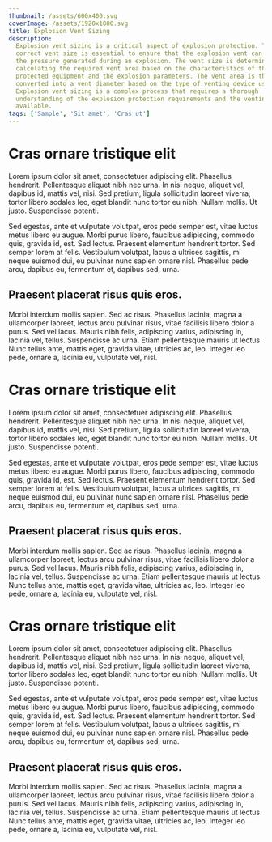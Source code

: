 ```yaml
---
thumbnail: /assets/600x400.svg
coverImage: /assets/1920x1080.svg
title: Explosion Vent Sizing
description:
  Explosion vent sizing is a critical aspect of explosion protection. The
  correct vent size is essential to ensure that the explosion vent can relieve
  the pressure generated during an explosion. The vent size is determined by
  calculating the required vent area based on the characteristics of the
  protected equipment and the explosion parameters. The vent area is then
  converted into a vent diameter based on the type of venting device used.
  Explosion vent sizing is a complex process that requires a thorough
  understanding of the explosion protection requirements and the venting devices
  available.
tags: ['Sample', 'Sit amet', 'Cras ut']
---
```


# Cras ornare tristique elit

Lorem ipsum dolor sit amet, consectetuer adipiscing elit. Phasellus hendrerit.
Pellentesque aliquet nibh nec urna. In nisi neque, aliquet vel, dapibus id,
mattis vel, nisi. Sed pretium, ligula sollicitudin laoreet viverra, tortor
libero sodales leo, eget blandit nunc tortor eu nibh. Nullam mollis. Ut justo.
Suspendisse potenti.

Sed egestas, ante et vulputate volutpat, eros pede semper est, vitae luctus
metus libero eu augue. Morbi purus libero, faucibus adipiscing, commodo quis,
gravida id, est. Sed lectus. Praesent elementum hendrerit tortor. Sed semper
lorem at felis. Vestibulum volutpat, lacus a ultrices sagittis, mi neque euismod
dui, eu pulvinar nunc sapien ornare nisl. Phasellus pede arcu, dapibus eu,
fermentum et, dapibus sed, urna.

## Praesent placerat risus quis eros.

Morbi interdum mollis sapien. Sed ac risus. Phasellus lacinia, magna a
ullamcorper laoreet, lectus arcu pulvinar risus, vitae facilisis libero dolor a
purus. Sed vel lacus. Mauris nibh felis, adipiscing varius, adipiscing in,
lacinia vel, tellus. Suspendisse ac urna. Etiam pellentesque mauris ut lectus.
Nunc tellus ante, mattis eget, gravida vitae, ultricies ac, leo. Integer leo
pede, ornare a, lacinia eu, vulputate vel, nisl.

# Cras ornare tristique elit

Lorem ipsum dolor sit amet, consectetuer adipiscing elit. Phasellus hendrerit.
Pellentesque aliquet nibh nec urna. In nisi neque, aliquet vel, dapibus id,
mattis vel, nisi. Sed pretium, ligula sollicitudin laoreet viverra, tortor
libero sodales leo, eget blandit nunc tortor eu nibh. Nullam mollis. Ut justo.
Suspendisse potenti.

Sed egestas, ante et vulputate volutpat, eros pede semper est, vitae luctus
metus libero eu augue. Morbi purus libero, faucibus adipiscing, commodo quis,
gravida id, est. Sed lectus. Praesent elementum hendrerit tortor. Sed semper
lorem at felis. Vestibulum volutpat, lacus a ultrices sagittis, mi neque euismod
dui, eu pulvinar nunc sapien ornare nisl. Phasellus pede arcu, dapibus eu,
fermentum et, dapibus sed, urna.

## Praesent placerat risus quis eros.

Morbi interdum mollis sapien. Sed ac risus. Phasellus lacinia, magna a
ullamcorper laoreet, lectus arcu pulvinar risus, vitae facilisis libero dolor a
purus. Sed vel lacus. Mauris nibh felis, adipiscing varius, adipiscing in,
lacinia vel, tellus. Suspendisse ac urna. Etiam pellentesque mauris ut lectus.
Nunc tellus ante, mattis eget, gravida vitae, ultricies ac, leo. Integer leo
pede, ornare a, lacinia eu, vulputate vel, nisl.

# Cras ornare tristique elit

Lorem ipsum dolor sit amet, consectetuer adipiscing elit. Phasellus hendrerit.
Pellentesque aliquet nibh nec urna. In nisi neque, aliquet vel, dapibus id,
mattis vel, nisi. Sed pretium, ligula sollicitudin laoreet viverra, tortor
libero sodales leo, eget blandit nunc tortor eu nibh. Nullam mollis. Ut justo.
Suspendisse potenti.

Sed egestas, ante et vulputate volutpat, eros pede semper est, vitae luctus
metus libero eu augue. Morbi purus libero, faucibus adipiscing, commodo quis,
gravida id, est. Sed lectus. Praesent elementum hendrerit tortor. Sed semper
lorem at felis. Vestibulum volutpat, lacus a ultrices sagittis, mi neque euismod
dui, eu pulvinar nunc sapien ornare nisl. Phasellus pede arcu, dapibus eu,
fermentum et, dapibus sed, urna.

## Praesent placerat risus quis eros.

Morbi interdum mollis sapien. Sed ac risus. Phasellus lacinia, magna a
ullamcorper laoreet, lectus arcu pulvinar risus, vitae facilisis libero dolor a
purus. Sed vel lacus. Mauris nibh felis, adipiscing varius, adipiscing in,
lacinia vel, tellus. Suspendisse ac urna. Etiam pellentesque mauris ut lectus.
Nunc tellus ante, mattis eget, gravida vitae, ultricies ac, leo. Integer leo
pede, ornare a, lacinia eu, vulputate vel, nisl.
